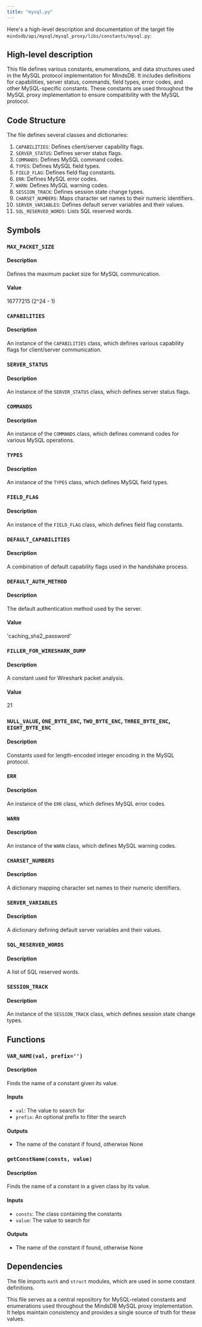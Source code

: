 ```yaml
---
title: "mysql.py"
---
```


Here's a high-level description and documentation of the target file `mindsdb/api/mysql/mysql_proxy/libs/constants/mysql.py`:

## High-level description

This file defines various constants, enumerations, and data structures used in the MySQL protocol implementation for MindsDB. It includes definitions for capabilities, server status, commands, field types, error codes, and other MySQL-specific constants. These constants are used throughout the MySQL proxy implementation to ensure compatibility with the MySQL protocol.

## Code Structure

The file defines several classes and dictionaries:

1. `CAPABILITIES`: Defines client/server capability flags.
2. `SERVER_STATUS`: Defines server status flags.
3. `COMMANDS`: Defines MySQL command codes.
4. `TYPES`: Defines MySQL field types.
5. `FIELD_FLAG`: Defines field flag constants.
6. `ERR`: Defines MySQL error codes.
7. `WARN`: Defines MySQL warning codes.
8. `SESSION_TRACK`: Defines session state change types.
9. `CHARSET_NUMBERS`: Maps character set names to their numeric identifiers.
10. `SERVER_VARIABLES`: Defines default server variables and their values.
11. `SQL_RESERVED_WORDS`: Lists SQL reserved words.

## Symbols

### `MAX_PACKET_SIZE`
#### Description
Defines the maximum packet size for MySQL communication.

#### Value
16777215 (2^24 - 1)

### `CAPABILITIES`
#### Description
An instance of the `CAPABILITIES` class, which defines various capability flags for client/server communication.

### `SERVER_STATUS`
#### Description
An instance of the `SERVER_STATUS` class, which defines server status flags.

### `COMMANDS`
#### Description
An instance of the `COMMANDS` class, which defines command codes for various MySQL operations.

### `TYPES`
#### Description
An instance of the `TYPES` class, which defines MySQL field types.

### `FIELD_FLAG`
#### Description
An instance of the `FIELD_FLAG` class, which defines field flag constants.

### `DEFAULT_CAPABILITIES`
#### Description
A combination of default capability flags used in the handshake process.

### `DEFAULT_AUTH_METHOD`
#### Description
The default authentication method used by the server.

#### Value
'caching_sha2_password'

### `FILLER_FOR_WIRESHARK_DUMP`
#### Description
A constant used for Wireshark packet analysis.

#### Value
21

### `NULL_VALUE`, `ONE_BYTE_ENC`, `TWO_BYTE_ENC`, `THREE_BYTE_ENC`, `EIGHT_BYTE_ENC`
#### Description
Constants used for length-encoded integer encoding in the MySQL protocol.

### `ERR`
#### Description
An instance of the `ERR` class, which defines MySQL error codes.

### `WARN`
#### Description
An instance of the `WARN` class, which defines MySQL warning codes.

### `CHARSET_NUMBERS`
#### Description
A dictionary mapping character set names to their numeric identifiers.

### `SERVER_VARIABLES`
#### Description
A dictionary defining default server variables and their values.

### `SQL_RESERVED_WORDS`
#### Description
A list of SQL reserved words.

### `SESSION_TRACK`
#### Description
An instance of the `SESSION_TRACK` class, which defines session state change types.

## Functions

### `VAR_NAME(val, prefix='')`
#### Description
Finds the name of a constant given its value.

#### Inputs
- `val`: The value to search for
- `prefix`: An optional prefix to filter the search

#### Outputs
- The name of the constant if found, otherwise None

### `getConstName(consts, value)`
#### Description
Finds the name of a constant in a given class by its value.

#### Inputs
- `consts`: The class containing the constants
- `value`: The value to search for

#### Outputs
- The name of the constant if found, otherwise None

## Dependencies
The file imports `math` and `struct` modules, which are used in some constant definitions.

This file serves as a central repository for MySQL-related constants and enumerations used throughout the MindsDB MySQL proxy implementation. It helps maintain consistency and provides a single source of truth for these values.